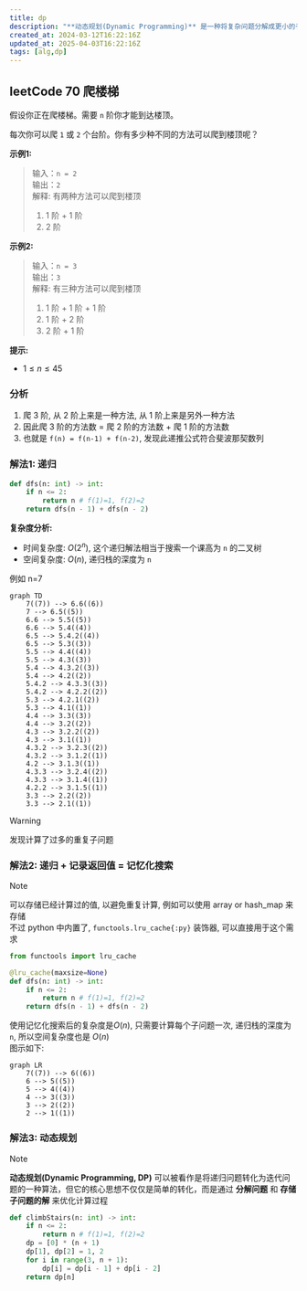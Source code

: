 ```yaml
---
title: dp
description: "**动态规划(Dynamic Programming)** 是一种将复杂问题分解成更小的子问题的方法, 通过保存子问题的结果来避免重复计算"
created_at: 2024-03-12T16:22:16Z
updated_at: 2025-04-03T16:22:16Z
tags: [alg,dp]
---
```


## leetCode 70 爬楼梯

假设你正在爬楼梯。需要 `n` 阶你才能到达楼顶。

每次你可以爬 `1` 或 `2` 个台阶。你有多少种不同的方法可以爬到楼顶呢？

**示例1:**
> 输入：`n = 2`<br/>
> 输出：`2`<br/>
> 解释: 有两种方法可以爬到楼顶
> 1. 1 阶 + 1 阶
> 2. 2 阶

**示例2:**
> 输入：`n = 3`<br/>
> 输出：`3`<br/>
> 解释: 有三种方法可以爬到楼顶
> 1. 1 阶 + 1 阶 + 1 阶
> 2. 1 阶 + 2 阶
> 3. 2 阶 + 1 阶

**提示:**
- $1 \leq n \leq 45$

### 分析
1. 爬 3 阶, 从 2 阶上来是一种方法, 从 1 阶上来是另外一种方法
2. 因此爬 3 阶的方法数 = 爬 2 阶的方法数 + 爬 1 阶的方法数
3. 也就是 `f(n) = f(n-1) + f(n-2)`, 发现此递推公式符合斐波那契数列
### 解法1: 递归
```py
def dfs(n: int) -> int:
    if n <= 2:
        return n # f(1)=1, f(2)=2
    return dfs(n - 1) + dfs(n - 2)
```
**复杂度分析:**
- 时间复杂度: $O(2^n)$, 这个递归解法相当于搜索一个课高为 `n` 的二叉树
- 空间复杂度: $O(n)$, 递归栈的深度为 `n`

例如 n=7
```mermaid
graph TD
    7((7)) --> 6.6((6))
    7 --> 6.5((5))
    6.6 --> 5.5((5))
    6.6 --> 5.4((4))
    6.5 --> 5.4.2((4))
    6.5 --> 5.3((3))
    5.5 --> 4.4((4))
    5.5 --> 4.3((3))
    5.4 --> 4.3.2((3))
    5.4 --> 4.2((2))
    5.4.2 --> 4.3.3((3))
    5.4.2 --> 4.2.2((2))
    5.3 --> 4.2.1((2))
    5.3 --> 4.1((1))
    4.4 --> 3.3((3))
    4.4 --> 3.2((2))
    4.3 --> 3.2.2((2))
    4.3 --> 3.1((1))
    4.3.2 --> 3.2.3((2))
    4.3.2 --> 3.1.2((1))
    4.2 --> 3.1.3((1))
    4.3.3 --> 3.2.4((2))
    4.3.3 --> 3.1.4((1))
    4.2.2 --> 3.1.5((1))
    3.3 --> 2.2((2))
    3.3 --> 2.1((1))
```
> [!warning]
> 发现计算了过多的重复子问题
### 解法2: 递归 + 记录返回值 = 记忆化搜索
> [!note]
> 可以存储已经计算过的值, 以避免重复计算, 例如可以使用 array or hash_map 来存储<br/>
> 不过 python 中内置了, `functools.lru_cache{:py}` 装饰器, 可以直接用于这个需求
```py
from functools import lru_cache

@lru_cache(maxsize=None)
def dfs(n: int) -> int:
    if n <= 2:
        return n # f(1)=1, f(2)=2
    return dfs(n - 1) + dfs(n - 2)
```
使用记忆化搜索后的复杂度是$O(n)$, 只需要计算每个子问题一次, 递归栈的深度为 `n`, 所以空间复杂度也是 $O(n)$<br/>
图示如下:
```mermaid
graph LR
    7((7)) --> 6((6))
    6 --> 5((5))
    5 --> 4((4))
    4 --> 3((3))
    3 --> 2((2))
    2 --> 1((1))
```
### 解法3: 动态规划
> [!note]
> **动态规划(Dynamic Programming, DP)** 可以被看作是将递归问题转化为迭代问题的一种算法，但它的核心思想不仅仅是简单的转化，而是通过 **分解问题** 和 **存储子问题的解** 来优化计算过程
```py
def climbStairs(n: int) -> int:
    if n <= 2:
        return n # f(1)=1, f(2)=2
    dp = [0] * (n + 1)
    dp[1], dp[2] = 1, 2
    for i in range(3, n + 1):
        dp[i] = dp[i - 1] + dp[i - 2]
    return dp[n]
```

